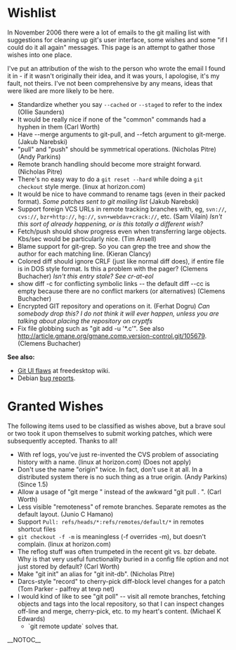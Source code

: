 = Wishlist =

In November 2006 there were a lot of emails to the git mailing list with suggestions for cleaning up git's user interface, some wishes and some "if I could do it all again" messages.  This page is an attempt to gather those wishes into one place.

I've put an attribution of the wish to the person who wrote the email I found it in - if it wasn't originally their idea, and it was yours, I apologise, it's my fault, not theirs.  I've not been comprehensive by any means, ideas that were liked are more likely to be here.

* Standardize whether you say <code><nowiki>--cached</nowiki></code> or <code><nowiki>--staged</nowiki></code> to refer to the index (Ollie Saunders)
* It would be really nice if none of the "common" commands had a hyphen in them (Carl Worth)
* Have --merge arguments to git-pull, and --fetch argument to git-merge. (Jakub Narebski)
* "pull" and "push" should be symmetrical operations.  (Nicholas Pitre) (Andy Parkins)
* Remote branch handling should become more straight forward.  (Nicholas Pitre)
* There's no easy way to do a <code><nowiki>git reset --hard</nowiki></code> while doing a <code><nowiki>git checkout</nowiki></code> style merge. (linux at horizon.com)
* It would be nice to have command to rename tags (even in their packed format). <i>Some patches sent to git mailing list</i> (Jakub Narebski)
* Support foreign VCS URLs in remote tracking branches with, eg, <code><nowiki>svn://</nowiki></code>, <code><nowiki>cvs://</nowiki></code>, <code><nowiki>bzr+http://</nowiki></code>, <code><nowiki>hg://</nowiki></code>, <code><nowiki>svn+webdav+crack://</nowiki></code>, etc.  (Sam Vilain)  <i>Isn't this sort of already happening, or is this totally a different wish?</i>
* Fetch/push should show progress even when transferring large objects. Kbs/sec would be particularly nice. (Tim Ansell)
* Blame support for git-grep. So you can grep the tree and show the author for each matching line. (Kieran Clancy)
* Colored diff should ignore CRLF (just like normal diff does), if entire file is in DOS style format. Is this a problem with the pager? (Clemens Buchacher)  <i>Isn't this entry stale?  See cr-at-eol</i>
* show diff -c for conflicting symbolic links -- the default diff --cc is empty because there are no conflict markers (or alternatives) (Clemens Buchacher)
* Encrypted GIT repository and operations on it. (Ferhat Dogru)  <i>Can somebody drop this?  I do not think it will ever happen, unless you are talking about placing the repository on cryptfs</i>
* Fix file globbing such as "git add -u '*.c'". See also [[http://article.gmane.org/gmane.comp.version-control.git/105679]]. (Clemens Buchacher)

<b>See also:</b>
* [[http://www.freedesktop.org/wiki/Infrastructure/git/UIFlaws|Git UI flaws]] at freedesktop wiki.
* Debian [[http://bugs.debian.org/cgi-bin/pkgreport.cgi?ordering=normal;archive=0;src=git-core;dist=unstable;repeatmerged=0|bug reports]].

= Granted Wishes =

The following items used to be classified as wishes above, but a brave soul or two took it upon themselves to submit working patches, which were subsequently accepted.  Thanks to all!

* With ref logs, you've just re-invented the CVS problem of associating history with a name. (linux at horizon.com) (Does not apply)
* Don't use the name "origin" twice.  In fact, don't use it at all.  In a distributed system there is no such thing as a true origin.  (Andy Parkins) (Since 1.5)
* Allow a usage of "git merge <branch>" instead of the awkward "git pull . <branch>". (Carl Worth)
* Less visible "remoteness" of remote branches.  Separate remotes as the default layout.  (Junio C Hamano)
* Support <code><nowiki>Pull: refs/heads/*:refs/remotes/default/*</nowiki></code> in remotes shortcut files
* <code><nowiki>git checkout -f -m</nowiki></code> is meaningless (-f overrides -m), but doesn't complain. (linux at horizon.com)
* The reflog stuff was often trumpeted in the recent git vs. bzr debate. Why is that very useful functionality buried in a config file option and not just stored by default?  (Carl Worth)
* Make "git init" an alias for "git init-db". (Nicholas Pitre)
* Darcs-style "record" to cherry-pick diff-block level changes for a patch (Tom Parker - palfrey at tevp net)
* I would kind of like to see "git poll" -- visit all remote branches, fetching objects and tags into the local repository, so that I can inspect changes off-line and merge, cherry-pick, etc. to my heart's content. (Michael K Edwards)
** `git remote update` solves that.

__NOTOC__